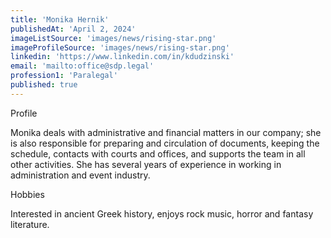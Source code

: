 ```yaml
---
title: 'Monika Hernik'
publishedAt: 'April 2, 2024'
imageListSource: 'images/news/rising-star.png'
imageProfileSource: 'images/news/rising-star.png'
linkedin: 'https://www.linkedin.com/in/kdudzinski'
email: 'mailto:office@sdp.legal'
profession1: 'Paralegal'
published: true
---
```


<ProfileSection type="profile">Profile</ProfileSection>

Monika deals with administrative and financial matters in our company; she is also responsible for preparing and circulation of documents, keeping the schedule, contacts with courts and offices, and supports the team in all other activities. She has several years of experience in working in administration and event industry.


<ProfileSection type="hobby">Hobbies</ProfileSection>

Interested in ancient Greek history, enjoys rock music, horror and fantasy literature.